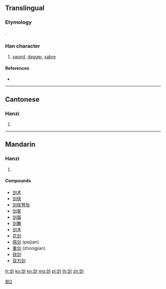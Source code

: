 {{also|劍|剣}}
==Translingual==
{{ja-forms|[[剣]]|剑|[[劍]]}}
===Etymology===
{{Han simp|劍|f=僉|t=佥}}.

===Han character===
{{Han char|rn=18|rad=刀|as=07|sn=9|four=|canj=人一中弓 (OMLN)}}

# [[sword]], [[dagger]], [[sabre]]

====References====
* {{Han ref|kx=0140.291|hdz=10342.070|uh=5251|ud=21073}}

----

==Cantonese==

===Hanzi===
{{yue-hanzi|jyut=|y=gim3|tra=劍}}

# {{defn|lang=yue|sort=刀07}}

----

==Mandarin==

===Hanzi===
{{cmn-hanzi|tra=劍|pin=[[jiàn]] ([[jian4]])|wg=chien<sup>4</sup>}}

# {{defn|lang=cmn|sort=刀07}}

====Compounds====
* [[剑术]]
* [[剑侠]]
* [[剑拔弩张]]
* [[剑客]]
* [[剑眉]]
* [[剑舞]]
* [[剑术]]
* [[花剑]]
* [[佩剑]] (peijian)
* [[重剑]] (zhongjian)
* [[锐剑]]
* [[双刃剑]]

[[Category:CJKV characters simplified differently in Japan and China|劍2]]

[[fr:剑]]
[[ko:剑]]
[[kn:剑]]
[[mg:剑]]
[[pl:剑]]
[[th:剑]]
[[zh:剑]]